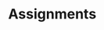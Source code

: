 
# Assignments

<Cards>
  <Cards.Card
    title="Automata Theory and Compiler Design (ATCD)"
    href="./assignments/automata-theory-and-compiler-design"
  />
  <Cards.Card
    title="Cyptography and Network Security (CNS)"
    href="./assignments/cyptography-and-network-security"
  />
  <Cards.Card
    title="Data Compression (DC)"
    href="./assignments/data-compression"
  />
  <Cards.Card
    title="Distributed System (DS)"
    href="./assignments/distributed-system"
  />
  <Cards.Card
    title="Internet of Things (IoT) (Minor)"
    href="./assignments/internet-of-things"
  />
  <Cards.Card
    title="Security and Privacy in IoT (Minor)"
    href="./assignments/security-and-privacy-in-iot"
  />
  <Cards.Card
    title="Mobile Application Development (MAD)"
    href="./assignments/mobile-application-development"
  />
  <Cards.Card
    title="Software Engineering with UML (SEUML)"
    href="./assignments/software-engineering-with-UML"
  />
</Cards>
